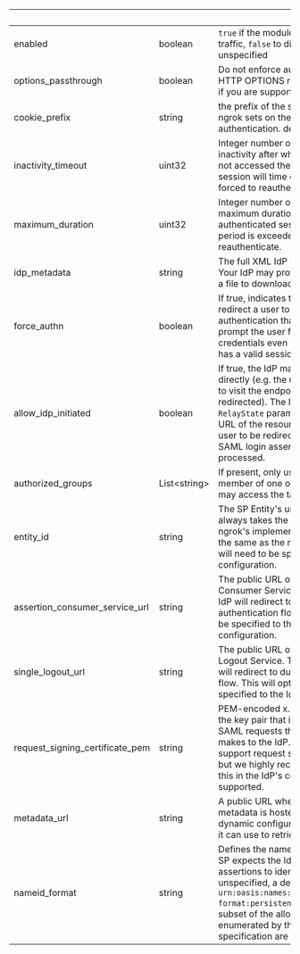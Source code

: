 | &nbsp; | &nbsp; | &nbsp; |
|---|---|---|
| enabled | boolean | `true` if the module will be applied to traffic, `false` to disable. default `true` if unspecified |
| options_passthrough | boolean | Do not enforce authentication on HTTP OPTIONS requests. necessary if you are supporting CORS. |
| cookie_prefix | string | the prefix of the session cookie that ngrok sets on the http client to cache authentication. default is 'ngrok.' |
| inactivity_timeout | uint32 | Integer number of seconds of inactivity after which if the user has not accessed the endpoint, their session will time out and they will be forced to reauthenticate. |
| maximum_duration | uint32 | Integer number of seconds of the maximum duration of an authenticated session. After this period is exceeded, a user must reauthenticate. |
| idp_metadata | string | The full XML IdP EntityDescriptor. Your IdP may provide this to you as a a file to download or as a URL. |
| force_authn | boolean | If true, indicates that whenever we redirect a user to the IdP for authentication that the IdP must prompt the user for authentication credentials even if the user already has a valid session with the IdP. |
| allow_idp_initiated | boolean | If true, the IdP may initiate a login directly (e.g. the user does not need to visit the endpoint first and then be redirected). The IdP should set the `RelayState` parameter to the target URL of the resource they want the user to be redirected to after the SAML login assertion has been processed. |
| authorized_groups | List&lt;string&gt; | If present, only users who are a member of one of the listed groups may access the target endpoint. |
| entity_id | string | The SP Entity's unique ID. This always takes the form of a URL. In ngrok's implementation, this URL is the same as the metadata URL. This will need to be specified to the IdP as configuration. |
| assertion_consumer_service_url | string | The public URL of the SP's Assertion Consumer Service. This is where the IdP will redirect to during an authentication flow. This will need to be specified to the IdP as configuration. |
| single_logout_url | string | The public URL of the SP's Single Logout Service. This is where the IdP will redirect to during a single logout flow. This will optionally need to be specified to the IdP as configuration. |
| request_signing_certificate_pem | string | PEM-encoded x.509 certificate of the key pair that is used to sign all SAML requests that the ngrok SP makes to the IdP. Many IdPs do not support request signing verification, but we highly recommend specifying this in the IdP's configuration if it is supported. |
| metadata_url | string | A public URL where the SP's metadata is hosted. If an IdP supports dynamic configuration, this is the URL it can use to retrieve the SP metadata. |
| nameid_format | string | Defines the name identifier format the SP expects the IdP to use in its assertions to identify subjects. If unspecified, a default value of `urn:oasis:names:tc:SAML:2.0:nameid-format:persistent` will be used. A subset of the allowed values enumerated by the SAML specification are supported. |